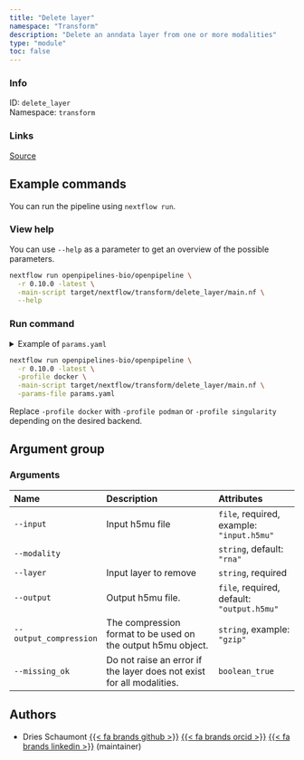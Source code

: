 ```yaml
---
title: "Delete layer"
namespace: "Transform"
description: "Delete an anndata layer from one or more modalities"
type: "module"
toc: false
---
```


::: {.column-margin}

### Info

ID: `delete_layer`  
Namespace: `transform`

### Links
[Source](https://github.com/openpipelines-bio/openpipeline/blob/0.10.0/src/transform/delete_layer){.btn-action .btn-sm .btn-info .btn role="button"}

:::



## Example commands

You can run the pipeline using `nextflow run`.

### View help

You can use `--help` as a parameter to get an overview of the possible parameters.

```bash
nextflow run openpipelines-bio/openpipeline \
  -r 0.10.0 -latest \
  -main-script target/nextflow/transform/delete_layer/main.nf \
  --help
```

### Run command

<details>
<summary>Example of `params.yaml`</summary>
```yaml
# Arguments
input: # please fill in - example: "input.h5mu"
modality: "rna"
layer: # please fill in - example: ["foo"]
# output: "$id.$key.output.h5mu"
# output_compression: "gzip"
missing_ok: false

# Nextflow input-output arguments
publish_dir: # please fill in - example: "output/"
# param_list: "my_params.yaml"
```
</details>

```bash
nextflow run openpipelines-bio/openpipeline \
  -r 0.10.0 -latest \
  -profile docker \
  -main-script target/nextflow/transform/delete_layer/main.nf \
  -params-file params.yaml
```

:::{.callout-note}
Replace `-profile docker` with `-profile podman` or `-profile singularity` depending on the desired backend.
:::

## Argument group

### Arguments

|Name                   |Description                                                           |Attributes                                 |
|:----------------------|:---------------------------------------------------------------------|:------------------------------------------|
|`--input`              |Input h5mu file                                                       |`file`, required, example: `"input.h5mu"`  |
|`--modality`           |                                                                      |`string`, default: `"rna"`                 |
|`--layer`              |Input layer to remove                                                 |`string`, required                         |
|`--output`             |Output h5mu file.                                                     |`file`, required, default: `"output.h5mu"` |
|`--output_compression` |The compression format to be used on the output h5mu object.          |`string`, example: `"gzip"`                |
|`--missing_ok`         |Do not raise an error if the layer does not exist for all modalities. |`boolean_true`                             |

## Authors


  * Dries Schaumont [{{< fa brands github >}}](https://github.com/DriesSchaumont) [{{< fa brands orcid >}}](https://orcid.org/0000-0002-4389-0440) [{{< fa brands linkedin >}}](https://linkedin.com/in/dries-schaumont) (maintainer)
